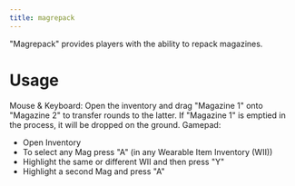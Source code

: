 ```yaml
---
title: magrepack
---
```



<Integrated
  title="SESOF MagRepack"
  author="Skamdrept and Badger 2-3"
/>

"Magrepack" provides players with the ability to repack magazines.

# Usage
Mouse & Keyboard: Open the inventory and drag "Magazine 1" onto "Magazine 2" to transfer rounds to the latter. If "Magazine 1" is emptied in the process, it will be dropped on the ground.
Gamepad: 
- Open Inventory
- To select any Mag press "A" (in any Wearable Item Inventory (WII))
- Highlight the same or different WII and then press "Y"
- Highlight a second Mag and press "A"
